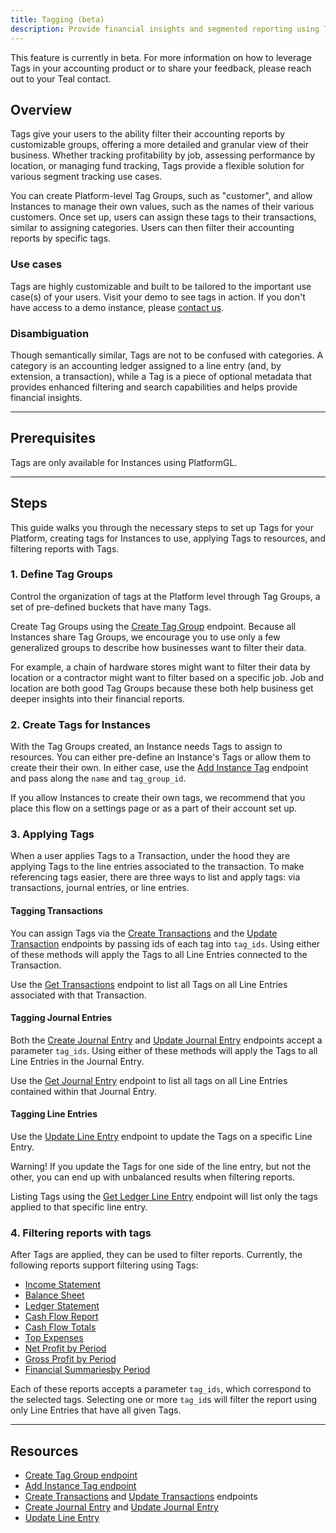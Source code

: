 ```yaml
---
title: Tagging (beta)
description: Provide financial insights and segmented reporting using Tags
---
```


<Note>
    This feature is currently in beta. For more information on how to leverage Tags in your accounting product or to share your feedback, please reach out to your Teal contact.
</Note>

## Overview

Tags give your users to the ability filter their accounting reports by customizable groups, offering a more detailed and granular view of their business. Whether tracking profitability by job, assessing performance by location, or managing fund tracking, Tags provide a flexible solution for various segment tracking use cases.

You can create Platform-level Tag Groups, such as "customer", and allow Instances to manage their own values, such as the names of their various customers. Once set up, users can assign these tags to their transactions, similar to assigning categories. Users can then filter their accounting reports by specific tags.

### Use cases

Tags are highly customizable and built to be tailored to the important use case(s) of your users. Visit your demo to see tags in action. If you don't have access to a demo instance, please [contact us](https://teal.dev/contact).

### Disambiguation

Though semantically similar, Tags are not to be confused with categories. A category is an accounting ledger assigned to a line entry (and, by extension, a transaction), while a Tag is a piece of optional metadata that provides enhanced filtering and search capabilities and helps provide financial insights.

---

## Prerequisites

Tags are only available for Instances using PlatformGL.

---

## Steps

This guide walks you through the necessary steps to set up Tags for your Platform, creating tags for Instances to use, applying Tags to resources, and filtering reports with Tags.

### 1. Define Tag Groups

Control the organization of tags at the Platform level through Tag Groups, a set of pre-defined buckets that have many Tags.

Create Tag Groups using the [Create Tag Group](/api-reference/tags/create-tag-group) endpoint. Because all Instances share Tag Groups, we encourage you to use only a few generalized groups to describe how businesses want to filter their data.

For example, a chain of hardware stores might want to filter their data by location or a contractor might want to filter based on a specific job. Job and location are both good Tag Groups because these both help business get deeper insights into their financial reports.

### 2. Create Tags for Instances

With the Tag Groups created, an Instance needs Tags to assign to resources. You can either pre-define an Instance's Tags or allow them to create their their own. In either case, use the [Add Instance Tag](/api-reference/tags/add-an-instance-tag) endpoint and pass along the `name` and `tag_group_id`.

If you allow Instances to create their own tags, we recommend that you place this flow on a settings page or as a part of their account set up.

### 3. Applying Tags

When a user applies Tags to a Transaction, under the hood they are applying Tags to the line entries associated to the transaction. To make referencing tags easier, there are three ways to list and apply tags: via transactions, journal entries, or line entries.

#### Tagging Transactions

You can assign Tags via the [Create Transactions](/api-reference/transactions/create-transactions) and the [Update Transaction](/api-reference/transactions/update-transaction) endpoints by passing ids of each tag into `tag_ids`. Using either of these methods will apply the Tags to all Line Entries connected to the Transaction.

Use the [Get Transactions](/api-reference/transactions/get-transactions) endpoint to list all Tags on all Line Entries associated with that Transaction.

#### Tagging Journal Entries

Both the [Create Journal Entry](/api-reference/journal-entries/create-journal-entry) and [Update Journal Entry](/api-reference/journal-entries/update-journal-entry) endpoints accept a parameter `tag_ids`. Using either of these methods will apply the Tags to all Line Entries in the Journal Entry.

Use the [Get Journal Entry](/api-reference/journal-entries/get-journal-entry) endpoint to list all tags on all Line Entries contained within that Journal Entry.

#### Tagging Line Entries

Use the [Update Line Entry](/api-reference/line-entries/update-line-entry) endpoint to update the Tags on a specific Line Entry.

<Warning>
    Warning! If you update the Tags for one side of the line entry, but not the other, you can end up with unbalanced results when filtering reports.
</Warning>

Listing Tags using the [Get Ledger Line Entry](/api-reference/line-entries/get-ledger-line-entries) endpoint will list only the tags applied to that specific line entry.

### 4. Filtering reports with tags

After Tags are applied, they can be used to filter reports. Currently, the following reports support filtering using Tags:

* [Income Statement](/api-reference/reports/get-income-statement)
* [Balance Sheet](/api-reference/reports/get-balance-sheet)
* [Ledger Statement](/api-reference/reports/get-ledger-statement)
* [Cash Flow Report](/api-reference/reports/get-cash-flow-report)
* [Cash Flow Totals](/api-reference/reports/get-cash-flow-totals-by-period)
* [Top Expenses](/api-reference/reports/get-top-expenses)
* [Net Profit by Period](/api-reference/reports/get-net-profit-by-period)
* [Gross Profit by Period](/api-reference/reports/get-gross-profit-by-period)
* [Financial Summariesby Period](/api-reference/reports/get-financial-summaries-by-period)

Each of these reports accepts a parameter `tag_ids`, which correspond to the selected tags. Selecting one or more `tag_id`s will filter the report using only Line Entries that have all given Tags.

---

## Resources

* [Create Tag Group endpoint](/api-reference/tags/create-tag-group)
* [Add Instance Tag endpoint](/api-reference/tags/add-an-instance-tag)
* [Create Transactions](/api-reference/transactions/create-transactions) and [Update Transactions](/api-reference/transactions/update-transaction) endpoints
* [Create Journal Entry](/api-reference/journal-entries/create-journal-entry) and [Update Journal Entry](/api-reference/journal-entries/update-journal-entry)
* [Update Line Entry](/api-reference/line-entries/update-line-entry)
